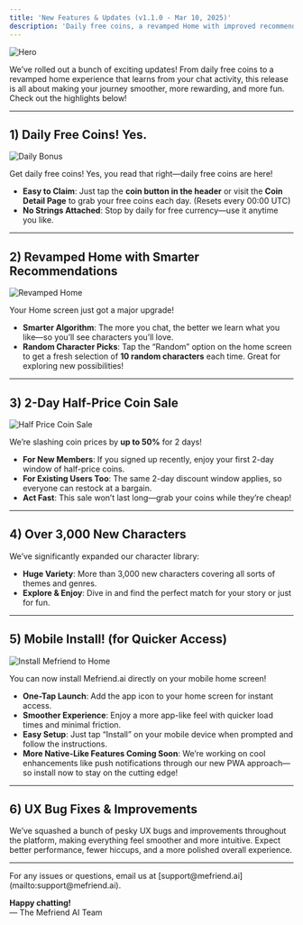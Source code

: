 ```yaml
---
title: 'New Features & Updates (v1.1.0 - Mar 10, 2025)'
description: 'Daily free coins, a revamped Home with improved recommendations, random character picks, a 2-day half-price coin sale, and more! (v1.1.0)'
---
```


<img
  className="block"
  src="/images/changelog/2025_03_10/thumbnail.png"
  alt="Hero"
/>

We’ve rolled out a bunch of exciting updates! From daily free coins to a revamped home experience that learns from your chat activity, this release is all about making your journey smoother, more rewarding, and more fun. Check out the highlights below!

---

## 1) Daily Free Coins! Yes.

![Daily Bonus](/images/changelog/2025_03_10/daily_bonus.png)

Get daily free coins! Yes, you read that right—daily free coins are here!  
- **Easy to Claim**: Just tap the **coin button in the header** or visit the **Coin Detail Page** to grab your free coins each day. (Resets every 00:00 UTC)
- **No Strings Attached**: Stop by daily for free currency—use it anytime you like. 

---

## 2) Revamped Home with Smarter Recommendations

![Revamped Home](/images/changelog/2025_03_10/revamped_home.png)

Your Home screen just got a major upgrade!  
- **Smarter Algorithm**: The more you chat, the better we learn what you like—so you’ll see characters you’ll love.  
- **Random Character Picks**: Tap the “Random” option on the home screen to get a fresh selection of **10 random characters** each time. Great for exploring new possibilities!  

---

## 3) 2-Day Half-Price Coin Sale

![Half Price Coin Sale](/images/changelog/2025_03_10/half_price.png)

We’re slashing coin prices by **up to 50%** for 2 days!  
- **For New Members**: If you signed up recently, enjoy your first 2-day window of half-price coins.  
- **For Existing Users Too**: The same 2-day discount window applies, so everyone can restock at a bargain.  
- **Act Fast**: This sale won’t last long—grab your coins while they’re cheap!

---

## 4) Over 3,000 New Characters

We’ve significantly expanded our character library:  
- **Huge Variety**: More than 3,000 new characters covering all sorts of themes and genres.  
- **Explore & Enjoy**: Dive in and find the perfect match for your story or just for fun.

---

## 5) Mobile Install! (for Quicker Access)

![Install Mefriend to Home](/images/changelog/2025_03_10/install.png)

You can now install Mefriend.ai directly on your mobile home screen!  
- **One-Tap Launch**: Add the app icon to your home screen for instant access.  
- **Smoother Experience**: Enjoy a more app-like feel with quicker load times and minimal friction.  
- **Easy Setup**: Just tap “Install” on your mobile device when prompted and follow the instructions.
- **More Native-Like Features Coming Soon**: We’re working on cool enhancements like push notifications through our new PWA approach—so install now to stay on the cutting edge!

---

## 6) UX Bug Fixes & Improvements

We’ve squashed a bunch of pesky UX bugs and improvements throughout the platform, making everything feel smoother and more intuitive. Expect better performance, fewer hiccups, and a more polished overall experience.

---

<Note>
For any issues or questions, email us at [support@mefriend.ai](mailto:support@mefriend.ai).

**Happy chatting!**  
— The Mefriend AI Team
</Note>
